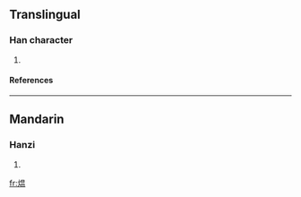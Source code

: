 {{see|熅}}

==Translingual==
===Han character===
{{Han char|rn=86|rad=火|as=09|sn=13|four=|canj=火日月廿 (FABT)}}
# {{defn|Han|sort=火09}}
====References====
{{Han ref|kx=0678.161|dkj=19262|hdz=32217.020|uh=7174|ud=29044}}

----
==Mandarin==
===Hanzi===
{{cmn-hanzi|tra=熅|pin=[[yūn]] (yun1)|wg=yün<sup>1</sup>}}
# {{defn|Mandarin}}

[[fr:煴]]